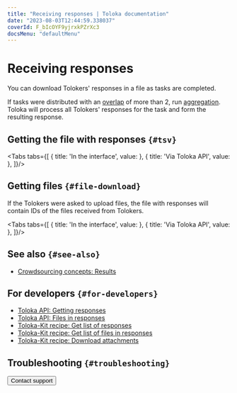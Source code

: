```yaml
---
title: "Receiving responses | Toloka documentation"
date: "2023-08-03T12:44:59.338037"
coverId: F_bIcOYF9yjrxkPZrXc3
docsMenu: "defaultMenu"
---
```



# Receiving responses

You can download Tolokers' responses in a file as tasks are completed.

If tasks were distributed with an [overlap](/docs/glossary#overlap) of more than 2, run [aggregation](/docs/guide/result-aggregation). Toloka will process all Tolokers' responses for the task and form the resulting response.

## Getting the file with responses `{#tsv}`

<Tabs tabs={[
  { title: 'In the interface', value: <ResultOfEvalList1/> },
  { title: 'Via Toloka API', value: <ResultOfEvalList2/> },
]}/>

## Getting files `{#file-download}`

If the Tolokers were asked to upload files, the file with responses will contain IDs of the files received from Tolokers.

<Tabs tabs={[
  { title: 'In the interface', value: <ResultOfEvalList3/> },
  { title: 'Via Toloka API', value: <ResultOfEvalList4/> },
]}/>

## See also `{#see-also}`

- [Crowdsourcing concepts: Results](https://toloka.ai/knowledgebase/results/)

## For developers `{#for-developers}`

- [Toloka API: Getting responses](https://toloka.ai/docs/api/api-reference/#get-/assignments)
- [Toloka API: Files in responses](https://toloka.ai/docs/api/api-reference/#get-/attachments)
- [Toloka-Kit recipe: Get list of responses](/docs/toloka-kit/recipes/get-responses)
- [Toloka-Kit recipe: Get list of files in responses](/docs/toloka-kit/recipes/get-attachments)
- [Toloka-Kit recipe: Download attachments](/docs/toloka-kit/recipes/download-attachment)

## Troubleshooting `{#troubleshooting}`

<FaqRedoTask/>

<FaqFixMyself/>

<FaqSendBack/>

<FaqDisableTasks/>

<TroubleshootingPoolArchived/>

<TroubleshootingRejectedTask/>

<FaqRejectPart/>

<FaqNotify/>

<FaqIncreaseRating/>

<TroubleshootingLowRatingSimilarTasks/>

<TroubleshootingLowRatingInstructions/>

<TroubleshootingLowRatingInterface/>

<TroubleshootingLowRatingCommunication/>

<TroubleshootingBlankSpaces/>

<FaqEmptyTextField/>

<TroubleshootingIncludeResponses/>

<FaqGetTime/>

<Button view="defaultInverse" size="l" type="link" url="/docs/guide/troubleshooting/support?form-source=guide-result-of-eval">Contact support</Button>